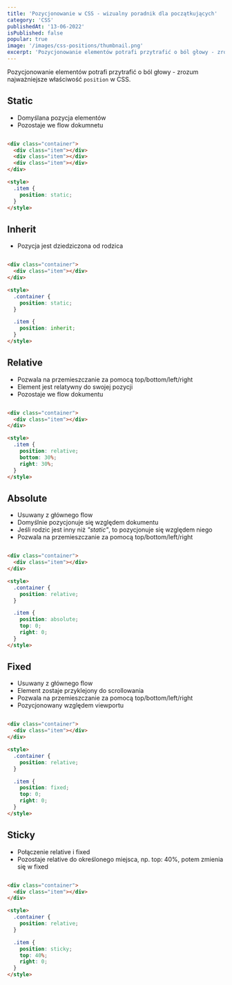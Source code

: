 ```yaml
---
title: 'Pozycjonowanie w CSS - wizualny poradnik dla początkujących'
category: 'CSS'
publishedAt: '13-06-2022'
isPublished: false
popular: true
image: '/images/css-positions/thumbnail.png'
excerpt: 'Pozycjonowanie elementów potrafi przytrafić o ból głowy - zrozum najważniejsze właściwość position w CSS.'
---
```


Pozycjonowanie elementów potrafi przytrafić o ból głowy - zrozum najważniejsze właściwość `position` w CSS.

## Static

- Domyślana pozycja elementów
- Pozostaje we flow dokumnetu

<Image alt="" src="/images/css-positions/static.png" />

```html
<div class="container">
  <div class="item"></div>
  <div class="item"></div>
  <div class="item"></div>
</div>

<style>
  .item {
    position: static;
  }
</style>
```

## Inherit

- Pozycja jest dziedziczona od rodzica

<Image alt="" src="/images/css-positions/inherit.png" />

```html
<div class="container">
  <div class="item"></div>
</div>

<style>
  .container {
    position: static;
  }

  .item {
    position: inherit;
  }
</style>
```

## Relative

- Pozwala na przemieszczanie za pomocą top/bottom/left/right
- Element jest relatywny do swojej pozycji
- Pozostaje we flow dokumentu

<Image alt="" src="/images/css-positions/relative.png" />

```html
<div class="container">
  <div class="item"></div>
</div>

<style>
  .item {
    position: relative;
    bottom: 30%;
    right: 30%;
  }
</style>
```

<Newsletter />

## Absolute

- Usuwany z głównego flow
- Domyślnie pozycjonuje się względem dokumentu
- Jeśli rodzic jest inny niż _"static"_, to pozycjonuje się względem niego
- Pozwala na przemieszczanie za pomocą top/bottom/left/right

<Image alt="" src="/images/css-positions/absolute.png" />

```html
<div class="container">
  <div class="item"></div>
</div>

<style>
  .container {
    position: relative;
  }

  .item {
    position: absolute;
    top: 0;
    right: 0;
  }
</style>
```

## Fixed

- Usuwany z głównego flow
- Element zostaje przyklejony do scrollowania
- Pozwala na przemieszczanie za pomocą top/bottom/left/right
- Pozycjonowany względem viewportu

<Image alt="" src="/images/css-positions/fixed.png" />

```html
<div class="container">
  <div class="item"></div>
</div>

<style>
  .container {
    position: relative;
  }

  .item {
    position: fixed;
    top: 0;
    right: 0;
  }
</style>
```

## Sticky

- Połączenie relative i fixed
- Pozostaje relative do określonego miejsca, np. top: 40%, potem zmienia się w fixed

<Image alt="" src="/images/css-positions/sticky.png" />

```html
<div class="container">
  <div class="item"></div>
</div>

<style>
  .container {
    position: relative;
  }

  .item {
    position: sticky;
    top: 40%;
    right: 0;
  }
</style>
```
